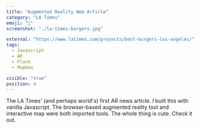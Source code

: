 ```yaml
---
title: "Augmented Reality Web Article"
category: "LA Times"
emoji: "📰"
screenshot: "./la-times-burgers.jpg"

external: "https://www.latimes.com/projects/best-burgers-los-angeles/"
tags:
  - Javascript
  - AR
  - Flask
  - Mapbox

visible: "true"
position: 4
---
```


The LA Times' (and perhaps world's) first AR news article. I built this with vanilla Javascript. The browser-based augmented reality tool and interactive map were both imported tools. The whole thing is cute. Check it out.
